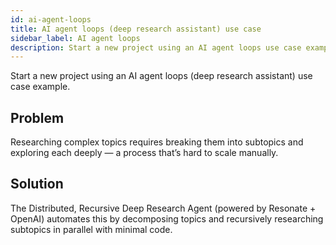 ```yaml
---
id: ai-agent-loops
title: AI agent loops (deep research assistant) use case
sidebar_label: AI agent loops
description: Start a new project using an AI agent loops use case example.
---
```


Start a new project using an AI agent loops (deep research assistant) use case example.


<CloneRepoGrid>
  <CloneRepoCard
    sdk="Python SDK"
    description="AI agent loop use case project example"
    link="https://github.com/resonatehq-examples/example-openai-deep-research-agent-py"
  />
  <CloneRepoCard
    sdk="TypeScript SDK"
    description="AI agent loop use case project example"
    link="https://github.com/resonatehq-examples/example-openai-deep-research-agent-ts"
  />
</CloneRepoGrid>

## Problem

Researching complex topics requires breaking them into subtopics and exploring each deeply — a process that’s hard to scale manually.

## Solution

The Distributed, Recursive Deep Research Agent (powered by Resonate + OpenAI) automates this by decomposing topics and recursively researching subtopics in parallel with minimal code.
